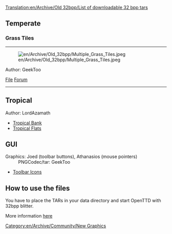 [[Translation:en/Archive/Old 32bpp/List of downloadable 32 bpp tars]]
== Temperate ==
=== Grass Tiles ===
----
[[File:en/Archive/Old 32bpp/Multiple Grass Tiles.jpeg]]
;Author: GeekToo
[http://www.tt-forums.net/download.php?id=78740 File]
[http://www.tt-forums.net/viewtopic.php?p=625408#p625408 Forum]
----
== Tropical ==
;Author: LordAzamath

* [http://www.tt-forums.net/viewtopic.php?p=612554#p612554 Tropical Bank]
* [http://www.tt-forums.net/viewtopic.php?p=626531#p626531 Tropical Flats]

== GUI ==
;Graphics: Joed (toolbar buttons), Athanasios (mouse pointers)
: PNGCodec/tar: GeekToo

* [http://www.tt-forums.net/viewtopic.php?p=632565#p632565 Toolbar Icons]

==How to use the files==
{{en/Nightly}}
You have to place the TARs in your data directory and start OpenTTD with 32bpp blitter.

More information [[en/Archive/Old 32bpp/32bit Graphics Development#user-info|here]]

[[Category:en/Archive/Community/New Graphics]]